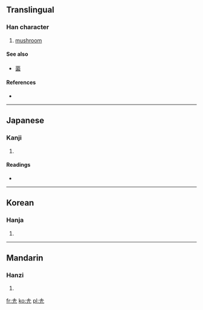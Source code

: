 ==Translingual==

===Han character===
{{Han char|rn=32|rad=土|as=02|sn=5|four=|canj=土竹山 (GHU)}}

# [[mushroom]]

====See also====
* [[菌]]

====References====
* {{Han ref|kx=0223.091|dkj=04877|dj=0455.090|hdz=10417.110|uh=5725|ud=22309}}

----

==Japanese==

===Kanji===
{{ja-kanji|grade=|rs=土02}}

# {{defn|Japanese|sort=土02}}

====Readings====
* {{ja-readings|on=[[ろく]] (roku)|kun=[[きのこ]] (kinoko)}}

----

==Korean==

===Hanja===
{{ko-hanja|hangeul=록|rv=rok|mr=rok}}

# {{defn|Korean|sort=土02}}

----

==Mandarin==

===Hanzi===
{{cmn-hanzi|pin=[[lù]] ([[lu4]]), [[xū]] ([[xu1]]), [[yú]] ([[yu2]])|wg=lu<sup>4</sup>, hsü<sup>1</sup>, yü<sup>2</sup>}}

# {{defn|Mandarin|sort=土02}}

[[fr:圥]]
[[ko:圥]]
[[pl:圥]]